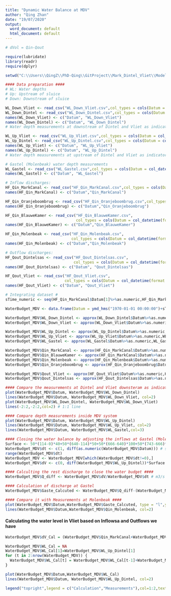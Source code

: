 ```yaml
---
title: "Dynamic Water Balance at MDV"
author: "Qing Zhan"
date: "19/07/2020"
output:
  word_document: default
  html_document: default
---
```



```r

# dVol = Qin-Qout

require(lubridate)
library(readr)
require(dplyr)

setwd("C:\\Users\\QingZ\\PhD-Qing\\GitProject\\Mark_Dintel_Vliet\\Modelling\\Advection-Diffusion-Production\\Waterbalance")# Set the working directory

#### Data preparation ####
# WL: Water depths
# Up: Upstream of sluice
# Down: Downstream of sluice

WL_Down_Vliet <- read_csv("WL_Down_Vliet.csv",col_types = cols(Datum = col_datetime(format = "%d-%m-%Y %H:%M:%S"), Eenheid = col_skip(),Serie = col_skip(), X5 = col_skip()))
WL_Down_Dintel <- read_csv("WL_Down_Dintel.csv",col_types = cols(Datum = col_datetime(format = "%d-%m-%Y %H:%M:%S"), Eenheid = col_skip(),Serie = col_skip(), X5 = col_skip()))
names(WL_Down_Vliet) <- c("Datum", "WL_Down_Vliet")
names(WL_Down_Dintel) <- c("Datum", "WL_Down_Dintel")
# Water depth measurements at downstream of Dintel and Vliet as indicator of Water depth dynamics in Volkerakmeer

WL_Up_Vliet <- read_csv("WL_Up_Vliet.csv",col_types = cols(Datum = col_datetime(format = "%d-%m-%Y %H:%M:%S"), Eenheid = col_skip(),Serie = col_skip(), X5 = col_skip()))
WL_Up_Dintel <- read_csv("WL_Up_Dintel.csv",col_types = cols(Datum = col_datetime(format = "%d-%m-%Y %H:%M:%S"), Eenheid = col_skip(),Serie = col_skip(), X5 = col_skip()))
names(WL_Up_Vliet) <- c("Datum", "WL_Up_Vliet")
names(WL_Up_Dintel) <- c("Datum", "WL_Up_Dintel")
# Water depth measurements at upstream of Dintel and Vliet as indicator of Water depth dynamics in Mark-Dintel-Vliet system

# Gastel (Molenbeak) water depth measurements
WL_Gastel <- read_csv("WL_Gastel.csv",col_types = cols(Datum = col_datetime(format = "%d-%m-%Y %H:%M:%S"), Eenheid = col_skip(),Serie = col_skip(), X5 = col_skip()))
names(WL_Gastel) <- c("Datum", "WL_Gastel")

# Inflow discharges:
HF_Qin_MarkCanal <- read_csv("HF_Qin_MarkCanal.csv",col_types = cols(Datum = col_datetime(format = "%d-%m-%Y %H:%M:%S"), Eenheid = col_skip(),Serie = col_skip(), X5 = col_skip()))
names(HF_Qin_MarkCanal) <- c("Datum","Qin_MarkCanal")

HF_Qin_Oranjeboombrug <- read_csv("HF_Qin_Oranjeboombrug.csv",col_types = cols(Datum = col_datetime(format = "%d-%m-%Y %H:%M:%S"), Eenheid = col_skip(),Serie = col_skip(), X5 = col_skip()))
names(HF_Qin_Oranjeboombrug) <- c("Datum","Qin_Oranjeboombrug")

HF_Qin_BlauweKamer <- read_csv("HF_Qin_BlauweKamer.csv",
                               col_types = cols(Datum = col_datetime(format = "%d-%m-%Y %H:%M:%S"), Eenheid = col_skip(),Serie = col_skip(), X5 = col_skip()))
names(HF_Qin_BlauweKamer) <- c("Datum","Qin_BlauweKamer")

HF_Qin_Molenbeak <- read_csv("HF_Qin_Molenbeak.csv",
                             col_types = cols(Datum = col_datetime(format = "%d-%m-%Y %H:%M:%S"), Eenheid = col_skip(),Serie = col_skip(), X5 = col_skip()))
names(HF_Qin_Molenbeak) <- c("Datum","Qin_Molenbeak")

# Outflow discharges:
HF_Qout_Dintelsas <- read_csv("HF_Qout_Dintelsas.csv",
                              col_types = cols(Datum = col_datetime(format = "%d-%m-%Y %H:%M:%S"), Eenheid = col_skip(),Serie = col_skip(), X5 = col_skip()))
names(HF_Qout_Dintelsas) <- c("Datum", "Qout_Dintelsas")

HF_Qout_Vliet <- read_csv("HF_Qout_Vliet.csv",
                          col_types = cols(Datum = col_datetime(format = "%d-%m-%Y %H:%M:%S"), Eenheid = col_skip(),Serie = col_skip(), X5 = col_skip()))
names(HF_Qout_Vliet) <- c("Datum", "Qout_Vliet")

# Integrating dataset #
sTime_numeric <- seq(HF_Qin_MarkCanal$Datum[1]%>%as.numeric,HF_Qin_MarkCanal$Datum[length(HF_Qin_MarkCanal$Datum)]%>%as.numeric, by=3600) #hourly interval

WaterBudget_MDV <- data.frame(Datum = ymd_hms("1970-01-01 00:00:00")+sTime_numeric,WL_Down_Dintel=NA,WL_Down_Vliet=NA,WL_Up_Dintel=NA,WL_Up_Vliet=NA,WL_Gastel=NA,Qin_MarkCanal=NA,Qin_BlauweKamer=NA,Qin_Molenbeak=NA,Qin_Oranjeboombrug=NA,Qout_Dintelsas=NA,Qout_Vliet=NA)

WaterBudget_MDV$WL_Down_Dintel <- approx(WL_Down_Dintel$Datum%>%as.numeric,WL_Down_Dintel$WL_Down_Dintel,xout=WaterBudget_MDV$Datum%>%as.numeric)$y
WaterBudget_MDV$WL_Down_Vliet <- approx(WL_Down_Vliet$Datum%>%as.numeric,WL_Down_Vliet$WL_Down_Vliet,xout=WaterBudget_MDV$Datum%>%as.numeric)$y

WaterBudget_MDV$WL_Up_Dintel <- approx(WL_Up_Dintel$Datum%>%as.numeric,WL_Up_Dintel$WL_Up_Dintel,xout=WaterBudget_MDV$Datum%>%as.numeric)$y
WaterBudget_MDV$WL_Up_Vliet <- approx(WL_Up_Vliet$Datum%>%as.numeric,WL_Up_Vliet$WL_Up_Vliet,xout=WaterBudget_MDV$Datum%>%as.numeric)$y
WaterBudget_MDV$WL_Gastel <- approx(WL_Gastel$Datum%>%as.numeric,WL_Gastel$WL_Gastel, xout = WaterBudget_MDV$Datum%>%as.numeric)$y

WaterBudget_MDV$Qin_MarkCanal <- approx(HF_Qin_MarkCanal$Datum%>%as.numeric,HF_Qin_MarkCanal$Qin_MarkCanal,xout = WaterBudget_MDV$Datum%>%as.numeric)$y
WaterBudget_MDV$Qin_BlauweKamer <- approx(HF_Qin_MarkCanal$Datum%>%as.numeric,HF_Qin_MarkCanal$Qin_MarkCanal,xout = WaterBudget_MDV$Datum%>%as.numeric)$y
WaterBudget_MDV$Qin_Molenbeak <- approx(HF_Qin_Molenbeak$Datum%>%as.numeric,HF_Qin_Molenbeak$Qin_Molenbeak,xout = WaterBudget_MDV$Datum%>%as.numeric)$y
WaterBudget_MDV$Qin_Oranjeboombrug <- approx(HF_Qin_Oranjeboombrug$Datum%>%as.numeric,HF_Qin_Oranjeboombrug$Qin_Oranjeboombrug,xout = WaterBudget_MDV$Datum%>%as.numeric)$y

WaterBudget_MDV$Qout_Vliet <- approx(HF_Qout_Vliet$Datum%>%as.numeric,HF_Qout_Vliet$Qout_Vliet,xout = WaterBudget_MDV$Datum%>%as.numeric)$y
WaterBudget_MDV$Qout_Dintelsas <- approx(HF_Qout_Dintelsas$Datum%>%as.numeric,HF_Qout_Dintelsas$Qout_Dintelsas,xout = WaterBudget_MDV$Datum%>%as.numeric)$y

#### Compare the measurements at Dintel and Vliet downsteram as indicator of water depth dynamics at Volkerakmeer ####
plot(WaterBudget_MDV$Datum, WaterBudget_MDV$WL_Down_Dintel)
lines(WaterBudget_MDV$Datum, WaterBudget_MDV$WL_Down_Vliet, col=2)
plot(WaterBudget_MDV$WL_Down_Dintel, WaterBudget_MDV$WL_Down_Vliet)
lines(-2:2,-2:2,col=2) # 1:1 line

#### Compare depth measurements inside MDV system
plot(WaterBudget_MDV$Datum, WaterBudget_MDV$WL_Up_Dintel)
lines(WaterBudget_MDV$Datum, WaterBudget_MDV$WL_Up_Vliet, col=2)
lines(WaterBudget_MDV$Datum, WaterBudget_MDV$WL_Gastel,col=3)

#### Closing the water balance by adjusting the inflows at Gastel (Molenbeak)
Surface <- 50*(114-0)*40+50*(640-114)*50+50*(666-640)*100+50*(743-666)*40+50*(760-743)*26+50*(1117-760)*30 # m^2
WaterBudget_MDV$dt <- c(1, diff(as.numeric(WaterBudget_MDV$Datum))) # seconds
range(WaterBudget_MDV$dt)
WaterBudget_MDV <- WaterBudget_MDV[which(WaterBudget_MDV$dt!=0),]
WaterBudget_MDV$dV <- c(0, diff(WaterBudget_MDV$WL_Up_Dintel))*Surface # m^3

#### Calculting the rest discharge to close the water budget ####
WaterBudget_MDV$Q_diff <- WaterBudget_MDV$dV/WaterBudget_MDV$dt # m3/s

#### Calculation of discharge at Gastel
WaterBudget_MDV$Gaste_Calcuted <- WaterBudget_MDV$Q_diff-(WaterBudget_MDV$Qin_MarkCanal+WaterBudget_MDV$Qin_BlauweKamer+WaterBudget_MDV$Qin_Oranjeboombrug-WaterBudget_MDV$Qout_Dintelsas-WaterBudget_MDV$Qout_Vliet)

#### Compare it with Measurements at Molenbeak ####
plot(WaterBudget_MDV$Datum,WaterBudget_MDV$Gaste_Calcuted, type = "l",ylim = c(-100,100))  
lines(WaterBudget_MDV$Datum,WaterBudget_MDV$Qin_Molenbeak, col=2)

```

#### Calculating the water level in Vliet based on Inflowsa and Outflows we have ####
```r
WaterBudget_MDV$dV_Cal = (WaterBudget_MDV$Qin_MarkCanal+WaterBudget_MDV$Qin_BlauweKamer+WaterBudget_MDV$Qin_Molenbeak+WaterBudget_MDV$Qin_Oranjeboombrug-WaterBudget_MDV$Qout_Dintelsas-WaterBudget_MDV$Qout_Vliet)*WaterBudget_MDV$dt

WaterBudget_MDV$WL_Cal = NA
WaterBudget_MDV$WL_Cal[1]=WaterBudget_MDV$WL_Up_Dintel[1]
for (t in 2:nrow(WaterBudget_MDV)) {
  WaterBudget_MDV$WL_Cal[t] = WaterBudget_MDV$WL_Cal[t-1]+WaterBudget_MDV$dV_Cal[t-1]/Surface
} 

plot(WaterBudget_MDV$Datum,WaterBudget_MDV$WL_Cal)
lines(WaterBudget_MDV$Datum, WaterBudget_MDV$WL_Up_Dintel, col=2)

legend("topright",legend = c("Calculation","Measurements"),col=1:2,text.col = 1:2,lty=1)

```

